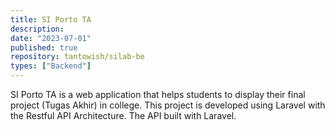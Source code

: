 ```yaml
---
title: SI Porto TA
description: 
date: "2023-07-01"
published: true
repository: tantowish/silab-be
types: ["Backend"]
---
```


SI Porto TA is a web application that helps students to display their final project (Tugas Akhir) in college. This project is developed using Laravel with the Restful API Architecture. The API built with Laravel.